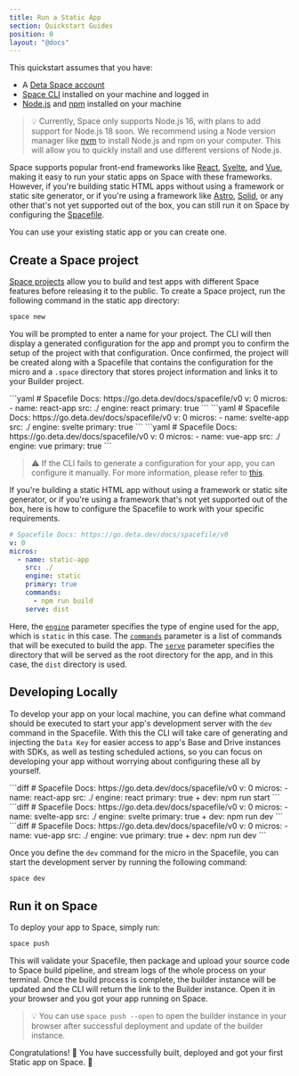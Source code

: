 ```yaml
---
title: Run a Static App
section: Quickstart Guides
position: 0
layout: "@docs"
---
```



This quickstart assumes that you have:

- A [Deta Space account](https://deta.space/signup)
- [Space CLI](https://deta.space/docs/en/basics/cli) installed on your machine and logged in
- [Node.js](https://nodejs.org) and [npm](https://docs.npmjs.com/cli/v9/configuring-npm/install) installed on your machine

> 💡 Currently, Space only supports Node.js 16, with plans to add support for Node.js 18 soon.
We recommend using a Node version manager like [nvm](https://github.com/nvm-sh/nvm) to install Node.js and npm on your computer. This will allow you to quickly install and use different versions of Node.js.

Space supports popular front-end frameworks like [React](https://react.dev/), [Svelte](https://svelte.dev/), and [Vue](https://vuejs.org/), making it easy to run your static apps on Space with these frameworks. However, if you're building static HTML apps without using a framework or static site generator, or if you're using a framework like [Astro](https://astro.build/), [Solid](https://www.solidjs.com/), or any other that's not yet supported out of the box, you can still run it on Space by configuring the [Spacefile](https://deta.space/docs/en/reference/spacefile).

You can use your existing static app or you can create one.

## Create a Space project

[Space projects](https://deta.space/docs/en/basics/projects) allow you to build and test apps with different Space features before releasing it to the public. To create a Space project, run the following command in the static app directory:

```bash
space new
```

You will be prompted to enter a name for your project. The CLI will then display a generated configuration for the app and prompt you to confirm the setup of the project with that configuration. Once confirmed, the project will be created along with a Spacefile that contains the configuration for the micro and a `.space` directory that stores project information and links it to your Builder project.

<EngineTabs>
  <Fragment slot="react">
  ```yaml
  # Spacefile Docs: https://go.deta.dev/docs/spacefile/v0
  v: 0
  micros:
    - name: react-app
      src: ./
      engine: react
      primary: true
  ```
  </Fragment>
  <Fragment slot="svelte">
  ```yaml
  # Spacefile Docs: https://go.deta.dev/docs/spacefile/v0
  v: 0
  micros:
    - name: svelte-app
      src: ./
      engine: svelte
      primary: true
  ```
  </Fragment>
  <Fragment slot="vue">
  ```yaml
  # Spacefile Docs: https://go.deta.dev/docs/spacefile/v0
  v: 0
  micros:
    - name: vue-app
      src: ./
      engine: vue
      primary: true
  ```
  </Fragment>
</EngineTabs>

> ⚠️ If the CLI fails to generate a configuration for your app, you can configure it manually. For more information, please refer to [this](https://deta.space/docs/en/reference/spacefile).

If you're building a static HTML app without using a framework or static site generator, or if you're using a framework that's not yet supported out of the box, here is how to configure the Spacefile to work with your specific requirements.

```yaml
# Spacefile Docs: https://go.deta.dev/docs/spacefile/v0
v: 0
micros:
  - name: static-app
    src: ./
    engine: static
    primary: true
    commands:
      - npm run build
    serve: dist
```

Here, the [`engine`](https://deta.space/docs/en/reference/spacefile#engine) parameter specifies the type of engine used for the app, which is `static` in this case. The [`commands`](https://deta.space/docs/en/reference/spacefile#commands) parameter is a list of commands that will be executed to build the app. The [`serve`](https://deta.space/docs/en/reference/spacefile#serve) parameter specifies the directory that will be served as the root directory for the app, and in this case, the `dist` directory is used.

## Developing Locally

To develop your app on your local machine, you can define what command should be executed to start your app's development server with the `dev` command in the Spacefile. With this the CLI will take care of generating and injecting the `Data Key` for easier access to app's Base and Drive instances with SDKs, as well as testing scheduled actions, so you can focus on developing your app without worrying about configuring these all by yourself.

<EngineTabs>
  <Fragment slot="react">
  ```diff
  # Spacefile Docs: https://go.deta.dev/docs/spacefile/v0
  v: 0
  micros:
    - name: react-app
      src: ./
      engine: react
      primary: true
  +   dev: npm run start
  ```
  </Fragment>
  <Fragment slot="svelte">
  ```diff
  # Spacefile Docs: https://go.deta.dev/docs/spacefile/v0
  v: 0
  micros:
    - name: svelte-app
      src: ./
      engine: svelte
      primary: true
  +   dev: npm run dev
  ```
  </Fragment>
  <Fragment slot="vue">
  ```diff
  # Spacefile Docs: https://go.deta.dev/docs/spacefile/v0
  v: 0
  micros:
    - name: vue-app
      src: ./
      engine: vue
      primary: true
  +   dev: npm run dev
  ```
  </Fragment>
</EngineTabs>

Once you define the `dev` command for the micro in the Spacefile, you can start the development server by running the following command:

```bash
space dev
```

## Run it on Space

To deploy your app to Space, simply run:

```diff
space push
```

This will validate your Spacefile, then package and upload your source code to Space build pipeline, and stream logs of the whole process on your terminal. Once the build process is complete, the builder instance will be updated and the CLI will return the link to the Builder instance. Open it in your browser and you got your app running on Space.

> 💡 You can use `space push --open` to open the builder instance in your browser after successful deployment and update of the builder instance.

Congratulations! 🎉 You have successfully built, deployed and got your first Static app on Space. 🚀
